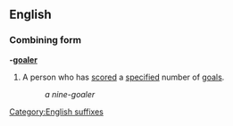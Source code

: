 ==English==
===Combining form===
'''-[[goaler]]'''

#A person who has [[score]]d a [[specified]] number of [[goal]]s.
#:''a nine-goaler''
[[Category:English suffixes]]